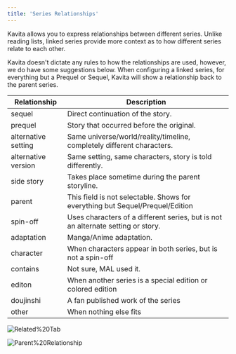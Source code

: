 ```yaml
---
title: 'Series Relationships'
---
```


Kavita allows you to express relationships between different series. Unlike reading lists, linked series provide more context as to how different series relate to each other.

Kavita doesn't dictate any rules to how the relationships are used, however, we do have some suggestions below. When configuring a linked series, for everything but a Prequel or Sequel, Kavita will show a relationship back to the parent series.


|Relationship | Description |  
|  ------ | ------ |
|sequel |         Direct continuation of the story. |
|prequel |        Story that occurred before the original. |
|alternative setting |        Same universe/world/reality/timeline, completely different characters. |
|alternative version |        Same setting, same characters, story is told differently. |
|side story |         Takes place sometime during the parent storyline. |
|parent |         This field is not selectable. Shows for everything but Sequel/Prequel/Edition |
|spin-off |       Uses characters of a different series, but is not an alternate setting or story.|
|adaptation |         Manga/Anime adaptation. |
|character  |     When characters appear in both series, but is not a spin-off|
|contains  |  Not sure, MAL used it.   |
|editon  |  When another series is a special edition or colored edition   |
| doujinshi | A fan published work of the series | 
|other  |     When nothing else fits | 


![Related%20Tab](../../../public/guides/features/related.png)


![Parent%20Relationship](../../../public/guides/features/parent_relationship.png)